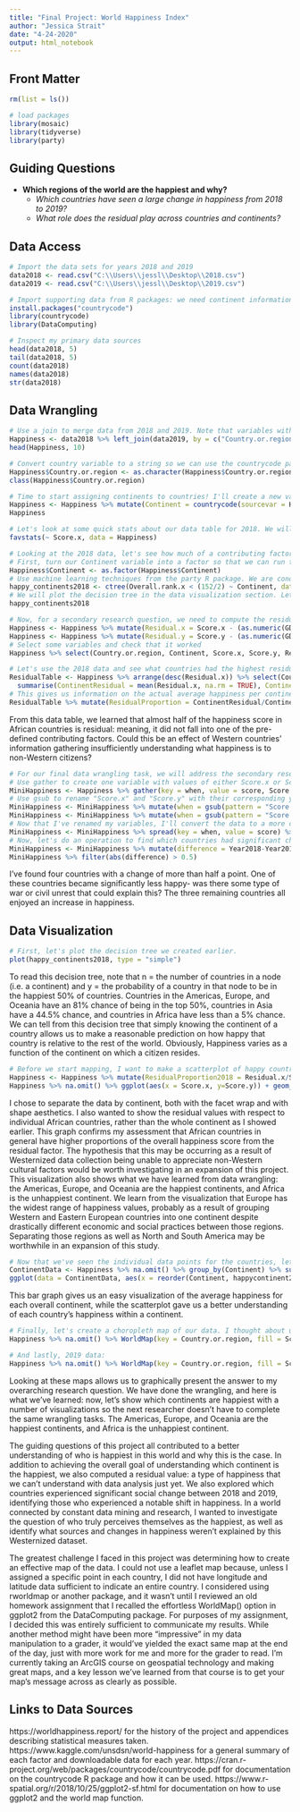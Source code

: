 ```yaml
---
title: "Final Project: World Happiness Index"
author: "Jessica Strait"
date: "4-24-2020"
output: html_notebook
---
```


## Front Matter

```r
rm(list = ls())

# load packages
library(mosaic)
library(tidyverse)
library(party)
```

## Guiding Questions

* **Which regions of the world are the happiest and why?**
  + *Which countries have seen a large change in happiness from 2018 to 2019?*
  + *What role does the residual play across countries and continents?*

## Data Access

```r
# Import the data sets for years 2018 and 2019
data2018 <- read.csv("C:\\Users\\jessl\\Desktop\\2018.csv")
data2019 <- read.csv("C:\\Users\\jessl\\Desktop\\2019.csv")
```

```r
# Import supporting data from R packages: we need continent information and also the WorldMap() visualization provided by DataComputing.
install.packages("countrycode")
library(countrycode)
library(DataComputing)
```

```r
# Inspect my primary data sources
head(data2018, 5)
tail(data2018, 5)
count(data2018)
names(data2018)
str(data2018)
```


## Data Wrangling

```r
# Use a join to merge data from 2018 and 2019. Note that variables with .x are from 2018, and .y are from 2019.
Happiness <- data2018 %>% left_join(data2019, by = c("Country.or.region" = "Country.or.region"))
head(Happiness, 10)
```

```r
# Convert country variable to a string so we can use the countrycode package. Double-check that it worked.
Happiness$Country.or.region <- as.character(Happiness$Country.or.region)
class(Happiness$Country.or.region)
```

```r
# Time to start assigning continents to countries! I'll create a new variable using the countrycode package to assign the continents.
Happiness <- Happiness %>% mutate(Continent = countrycode(sourcevar = Happiness$Country.or.region, origin = "country.name", destination = "continent"))
Happiness
```

```r
# Let's look at some quick stats about our data table for 2018. We will want this information to do some predictions with machine learning.
favstats(~ Score.x, data = Happiness)
```

```r
# Looking at the 2018 data, let's see how much of a contributing factor the Continent is. We know there are 152 cases by our favstats() function.
# First, turn our Continent variable into a factor so that we can run the ctree() function on it.
Happiness$Continent <- as.factor(Happiness$Continent)
# Use machine learning techniques from the party R package. We are conditioning on Continent and measuring the probability of a country being in the top 50% of happiest countries. This will help us answer our primary research question, regarding what regions of the world are the happiest.
happy_continents2018 <- ctree(Overall.rank.x < (152/2) ~ Continent, data = Happiness)
# We will plot the decision tree in the data visualization section. Let's take a look at the binary tree we've created for now.
happy_continents2018
```

```r
# Now, for a secondary research question, we need to compute the residual (the difference between the overall happiness score and the sum of the defined contributing factors) for each country for each year. We will use mutate and several transformation verbs to do this. Recall that .x implies 2018 and .y implies 2019 data.
Happiness <- Happiness %>% mutate(Residual.x = Score.x - (as.numeric(GDP.per.capita.x) + as.numeric(Social.support.x) + as.numeric(Healthy.life.expectancy.x) + as.numeric(Freedom.to.make.life.choices.x) + as.numeric(Generosity.x) + as.numeric(levels(Perceptions.of.corruption.x))[Perceptions.of.corruption.x]))
Happiness <- Happiness %>% mutate(Residual.y = Score.y - (as.numeric(GDP.per.capita.y) + as.numeric(Social.support.y) + as.numeric(Healthy.life.expectancy.y) + as.numeric(Freedom.to.make.life.choices.y) + as.numeric(Generosity.y) + as.numeric(Perceptions.of.corruption.y)))
# Select some variables and check that it worked
Happiness %>% select(Country.or.region, Continent, Score.x, Score.y, Residual.x, Residual.y)
```

```r
# Let's use the 2018 data and see what countries had the highest residual values.
ResidualTable <- Happiness %>% arrange(desc(Residual.x)) %>% select(Country.or.region, Residual.x, Continent, Score.x) %>% group_by(Continent) %>%
  summarise(ContinentResidual = mean(Residual.x, na.rm = TRUE), ContinentAverage = mean(Score.x)) %>% na.omit()
# This gives us information on the actual average happiness per continent in addition to the average residual value for that continent in 2018. However, because continents with a lower overall average score will obviously also have a lower average residual, we are more interested in the proportion of residual to average happiness score.
ResidualTable %>% mutate(ResidualProportion = ContinentResidual/ContinentAverage) %>% arrange(desc(ResidualProportion))
```
From this data table, we learned that almost half of the happiness score in African countries is residual: meaning, it did not fall into one of the pre-defined contributing factors. Could this be an effect of Western countries' information gathering insufficiently understanding what happiness is to non-Western citizens?

```r
# For our final data wrangling task, we will address the secondary research question on which countries have seen a significant change in happiness from 2018 to 2019. To make the resulting data table easier to view, we will use spread/gather and regex methods on our data..
# Use gather to create one variable with values of either Score.x or Score.y, indicating 2018 or 2019
MiniHappiness <- Happiness %>% gather(key = when, value = score, Score.x, Score.y)
# Use gsub to rename "Score.x" and "Score.y" with their corresponding years
MiniHappiness <- MiniHappiness %>% mutate(when = gsub(pattern = "Score.x", replacement = "Year2018", MiniHappiness$when))
MiniHappiness <- MiniHappiness %>% mutate(when = gsub(pattern = "Score.y", replacement = "Year2019", MiniHappiness$when))
# Now that I've renamed my variables, I'll convert the data to a more concise, wide data frame.
MiniHappiness <- MiniHappiness %>% spread(key = when, value = score) %>% select(Country.or.region, Year2018, Year2019)
# Now, let's do an operation to find which countries had significant changes.
MiniHappiness <- MiniHappiness %>% mutate(difference = Year2018-Year2019) 
MiniHappiness %>% filter(abs(difference) > 0.5)
```
I've found four countries with a change of more than half a point. One of these countries became significantly less happy- was there some type of war or civil unrest that could explain this? The three remaining countries all enjoyed an increase in happiness.

## Data Visualization

```r
# First, let's plot the decision tree we created earlier.
plot(happy_continents2018, type = "simple")
```
To read this decision tree, note that n = the number of countries in a node (i.e. a continent) and y = the probability of a country in that node to be in the happiest 50% of countries. Countries in the Americas, Europe, and Oceania have an 81% chance of being in the top 50%, countries in Asia have a 44.5% chance, and countries in Africa have less than a 5% chance. We can tell from this decision tree that simply knowing the continent of a country allows us to make a reasonable prediction on how happy that country is relative to the rest of the world. Obviously, Happiness varies as a function of the continent on which a citizen resides.

```r
# Before we start mapping, I want to make a scatterplot of happy countries as a function of continent. We saw some clear grouping in our data wrangling phase, but let's visualize what we learned before tackling something more complicated.
Happiness <- Happiness %>% mutate(ResidualProportion2018 = Residual.x/Score.x)
Happiness %>% na.omit() %>% ggplot(aes(x = Score.x, y=Score.y)) + geom_point() + aes(colour = ResidualProportion2018, shape = Continent) + facet_wrap(~Continent, ncol=4) + xlab("2018 Happiness Score") + ylab("2019 Happiness Score")
```
I chose to separate the data by continent, both with the facet wrap and with shape aesthetics. I also wanted to show the residual values with respect to individual African countries, rather than the whole continent as I showed earlier. This graph confirms my assessment that African countries in general have higher proportions of the overall happiness score from the residual factor. The hypothesis that this may be occurring as a result of Westernized data collection being unable to appreciate non-Western cultural factors would be worth investigating in an expansion of this project. This visualization also shows what we have learned from data wrangling: the Americas, Europe, and Oceania are the happiest continents, and Africa is the unhappiest continent. We learn from the visualization that Europe has the widest range of happiness values, probably as a result of grouping Western and Eastern European countries into one continent despite drastically different economic and social practices between those regions. Separating those regions as well as North and South America may be worthwhile in an expansion of this study.

```r
# Now that we've seen the individual data points for the countries, let's use a bar graph to easily compare the average happiness scores for each continent.
ContinentData <- Happiness %>% na.omit() %>% group_by(Continent) %>% summarise(happycontinent2019 = mean(Score.x))
ggplot(data = ContinentData, aes(x = reorder(Continent, happycontinent2019), y = happycontinent2019, fill = Continent)) + geom_bar(stat = 'identity', position = 'stack', width = .9) + xlab("Continent") + ylab("Average Happiness Score 2018") 
```
This bar graph gives us an easy visualization of the average happiness for each overall continent, while the scatterplot gave us a better understanding of each country's happiness within a continent.

```r
# Finally, let's create a choropleth map of our data. I thought about using a more challenging way to map (namely, the rworldmap package), but then I considered why I was making the map. The goal of the map was to give a visualization of the happiest countries in the world. Why make it more complicated than it needed to be, when I could use a very simple DataComputing tool we learned in the course? First, 2018 data:
Happiness %>% na.omit() %>% WorldMap(key = Country.or.region, fill = Score.x)
```
```r
# And lastly, 2019 data:
Happiness %>% na.omit() %>% WorldMap(key = Country.or.region, fill = Score.y)
```
Looking at these maps allows us to graphically present the answer to my overarching research question. We have done the wrangling, and here is what we've learned: now, let's show which continents are happiest with a number of visualizations so the next researcher doesn't have to complete the same wrangling tasks. The Americas, Europe, and Oceania are the happiest continents, and Africa is the unhappiest continent.

The guiding questions of this project all contributed to a better understanding of who is happiest in this world and why this is the case. In addition to achieving the overall goal of understanding which continent is the happiest, we also computed a residual value: a type of happiness that we can't understand with data analysis just yet. We also explored which countries experienced significant social change between 2018 and 2019, identifying those who experienced a notable shift in happiness. In a world connected by constant data mining and research, I wanted to investigate the question of who truly perceives themselves as the happiest, as well as identify what sources and changes in happiness weren't explained by this Westernized dataset.

The greatest challenge I faced in this project was determining how to create an effective map of the data. I could not use a leaflet map because, unless I assigned a specific point in each country, I did not have longitude and latitude data sufficient to indicate an entire country. I considered using rworldmap or another package, and it wasn't until I reviewed an old homework assignment that I recalled the effortless WorldMap() option in ggplot2 from the DataComputing package. For purposes of my assignment, I decided this was entirely sufficient to communicate my results. While another method might have been more "impressive" in my data manipulation to a grader, it would've yielded the exact same map at the end of the day, just with more work for me and more for the grader to read. I'm currently taking an ArcGIS course on geospatial technology and making great maps, and a key lesson we've learned from that course is to get your map's message across as clearly as possible.

## Links to Data Sources

https://worldhappiness.report/ for the history of the project and appendices describing statistical measures taken.
https://www.kaggle.com/unsdsn/world-happiness for a general summary of each factor and downloadable data for each year.
https://cran.r-project.org/web/packages/countrycode/countrycode.pdf for documentation on the countrycode R package and how it can be used.
https://www.r-spatial.org/r/2018/10/25/ggplot2-sf.html for documentation on how to use ggplot2 and the world map function.
